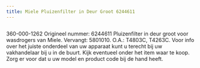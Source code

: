 ```yaml
---
title: Miele Pluizenfilter in Deur Groot 6244611
---
```



<Image src={imageProduct} width={imageProduct.width} alt="" />


360-000-1262
Origineel nummer: 6244611
Pluizenfilter in deur groot voor wasdrogers van Miele.
Vervangt: 5801010.
O.A.: T4803C, T4263C.
Voor info over het juiste onderdeel van uw apparaat kunt u terecht bij uw vakhandelaar bij u in de buurt. Kijk eventueel onder het item waar te koop. Zorg er voor dat u uw model en product code bij de hand heeft.
